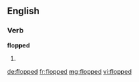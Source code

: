 ==English==

===Verb===
'''flopped'''

# {{past of|flop}}

[[de:flopped]]
[[fr:flopped]]
[[mg:flopped]]
[[vi:flopped]]